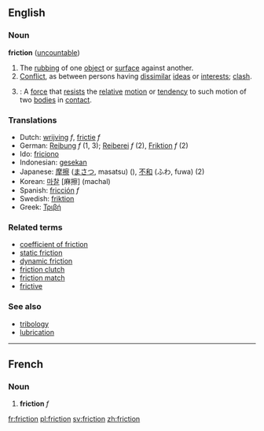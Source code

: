 ==English==

===Noun===
'''friction'''  ([[uncountable]])
# The [[rubbing]] of one [[object]] or [[surface]] against another.
# [[Conflict]], as between persons having [[dissimilar]] [[ideas]] or [[interests]]; [[clash]].
# {{cattag|Physics}}: A [[force]] that [[resist]]s the [[relative]] [[motion]] or [[tendency]] to such motion of two [[bodies]] in [[contact]].

===Translations===

*Dutch: [[wrijving]] ''f'', [[frictie]] ''f''
*German: [[Reibung]] ''f'' (1, 3); [[Reiberei]] ''f'' (2), [[Friktion]]  ''f'' (2)
*Ido: [[friciono]]
*Indonesian: [[gesek|gesekan]]
*Japanese: [[摩擦]] ([[まさつ]], masatsu) (), [[不和]] (ふわ, fuwa) (2)
*Korean: [[마찰]] [麻擦] (machal)
*Spanish: [[fricción]] ''f''
*Swedish: [[friktion]]
*Greek: [[Τριβή]]

===Related terms===
*[[coefficient of friction]]
*[[static friction]]
*[[dynamic friction]]
*[[friction clutch]]
*[[friction match]]
*[[frictive]]
===See also===
*[[tribology]]
*[[lubrication]]
----

==French==
===Noun===
# '''friction''' ''f''

[[fr:friction]]
[[pl:friction]]
[[sv:friction]]
[[zh:friction]]